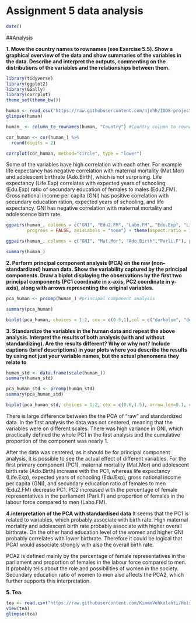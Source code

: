 # Assignment 5 data analysis

```r
date()
```

##Analysis

**1. Move the country names to rownames (see Exercise 5.5). Show a graphical overview of the data and show summaries of the variables in the data. Describe and interpret the outputs, commenting on the distributions of the variables and the relationships between them.**

```r
library(tidyverse)
library(ggplot2)
library(GGally)
library(corrplot)
theme_set(theme_bw())
```

```r
human <- read_csv("https://raw.githubusercontent.com/njehh/IODS-project/master/Data/human.csv")
glimpse(human)
```


```r
human_ <- column_to_rownames(human, "Country") #Country column to rownames

cor_human <- cor(human_) %>% 
  round(digits = 2)

corrplot(cor_human, method="circle", type = "lower")
```
Some of the variables have high correlation with each other. For example life expectancy has negative correlation with maternal mortality (Mat.Mor) and adolescent birthrate (Ado.Birth), which is not surprising. Life expectancy (Life.Exp) correlates with expected years of schooling (Edu.Exp) ratio of secundary education of females to males (Edu2.FM). 
Gross national income per capita (GNI) has positive correlation with secundary education ration, expected years of schooling, and life expectancy. GNI has negative correlation with maternal mortality and adolescence birth rate.

```r
ggpairs(human_, columns = c("GNI", "Edu2.FM", "Labo.FM", "Edu.Exp", "Life.Exp"), 
        progress = FALSE, axisLabels = "none") + theme(aspect.ratio = 1)
```

```r
ggpairs(human_, columns = c("GNI", "Mat.Mor", "Ado.Birth","Parli.F"), progress = FALSE, axisLabels = "none") + theme(aspect.ratio = 1)
```

```r
summary(human_)
```
**2. Perform principal component analysis (PCA) on the raw (non-standardized) human data. Show the variability captured by the principal components. Draw a biplot displaying the observations by the first two principal components (PC1 coordinate in x-axis, PC2 coordinate in y-axis), along with arrows representing the original variables.**


```r
pca_human <- prcomp(human_) #principal component analysis

summary(pca_human)
```
```r
biplot(pca_human, choices = 1:2, cex = c(0.5,1),col = c("darkblue", "deeppink2"))
```


**3. Standardize the variables in the human data and repeat the above analysis. Interpret the results of both analysis (with and without standardizing). Are the results different? Why or why not? Include captions (brief descriptions) in your plots where you describe the results by using not just your variable names, but the actual phenomena they relate to**

```r
human_std <- data.frame(scale(human_))
summary(human_std)
```

```r
pca_human_std <- prcomp(human_std)
summary(pca_human_std)
```

```r
biplot(pca_human_std, choices = 1:2, cex = c(0.6,1.5), arrow.len=0.1, col = c("darkblue", "deeppink2"), xlim = c(-0.22, 0.22), ylim = c(-0.22, 0.22))
```

There is large difference between the the PCA of "raw" and standardized data. In the first analysis the data was not centered, meaning that the variables were on different scales. There was high variance in GNI, which practically defined the whole PC1 in the first analysis and the cumulative proportion of the component was nearly 1.

After the data was centered, as it should be for principal component analysis, it is possible to see the actual effect of different variables. For the first primary component (PC1), maternal mortality (Mat.Mor) and adolescent birth rate (Ado.Birth) increase with the PC1, whereas life expectancy (Life.Exp), expected years of schooling (Edu.Exp), gross national income per capita (GNI), and secundary education ratio of females to men (Edu2.FM) decrease PC1.
PC2 increased with the percentage of female representatives in the parliament (Parli.F) and proportion of females in the labour force compared to men (Labo.FM).

**4.interpretation of the PCA with standardised data**
It seems that the PC1 is related to variables, which probably associate with birth rate. High maternal mortality and adolescent birth rate probably associate with higher overall birthrate. On the other hand education level of the women and higher GNI probably correlates with lower birthrate. Therefore it could be logical that PCA1 would associate strongly with also the overall birth rate.

PCA2 is defined mainly by the percentage of female representatives in the parliament and proportion of females in the labour force compared to men. It probably tells about the role and possibilities of women in the society. Secundary education ratio of women to men also affects the PCA2, which further supports this interpretation.


**5. Tea.**

```r
tea <- read.csv("https://raw.githubusercontent.com/KimmoVehkalahti/Helsinki-Open-Data-Science/master/datasets/tea.csv", stringsAsFactors = TRUE)
view(tea)
glimpse(tea)
```



